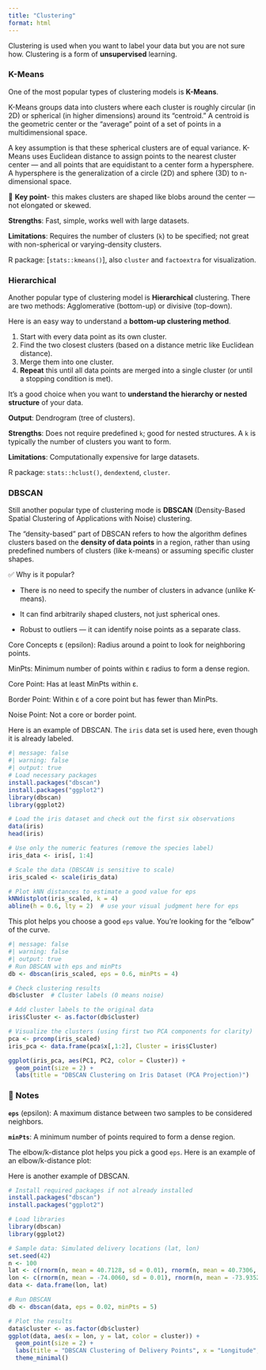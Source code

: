 ```yaml
---
title: "Clustering"
format: html
---
```


Clustering is used when you want to label your data but you are not sure how. Clustering is a form of **unsupervised** learning.

### **K-Means**

One of the most popular types of clustering models is **K-Means**.

K-Means groups data into clusters where each cluster is roughly circular (in 2D) or spherical (in higher dimensions) around its "centroid." A centroid is the geometric center or the "average" point of a set of points in a multidimensional space.

A key assumption is that these spherical clusters are of equal variance. K-Means uses Euclidean distance to assign points to the nearest cluster center — and all points that are equidistant to a center form a hypersphere. A hypersphere is the generalization of a circle (2D) and sphere (3D) to n-dimensional space.

📌 **Key point**- this makes clusters are shaped like blobs around the center — not elongated or skewed.

**Strengths**: Fast, simple, works well with large datasets.

**Limitations**: Requires the number of clusters (`k`) to be specified; not great with non-spherical or varying-density clusters.

R package: \[`stats::kmeans()`\], also `cluster` and `factoextra` for visualization.

### **Hierarchical**

Another popular type of clustering model is **Hierarchical** clustering. There are two methods: Agglomerative (bottom-up) or divisive (top-down).

Here is an easy way to understand a **bottom-up clustering method**.

1.  Start with every data point as its own cluster.
2.  Find the two closest clusters (based on a distance metric like Euclidean distance).
3.  Merge them into one cluster.
4.  **Repeat** this until all data points are merged into a single cluster (or until a stopping condition is met).

It’s a good choice when you want to **understand the hierarchy or nested structure** of your data.

**Output**: Dendrogram (tree of clusters).

**Strengths**: Does not require predefined `k`; good for nested structures. A `k` is typically the number of clusters you want to form.

**Limitations**: Computationally expensive for large datasets.

R package: `stats::hclust()`, `dendextend`, `cluster`.

### **DBSCAN**

Still another popular type of clustering mode is **DBSCAN** (Density-Based Spatial Clustering of Applications with Noise) clustering.

The "density-based" part of DBSCAN refers to how the algorithm defines clusters based on the **density of data points** in a region, rather than using predefined numbers of clusters (like k-means) or assuming specific cluster shapes.

✅ Why is it popular?

-   There is no need to specify the number of clusters in advance (unlike K-means).

-   It can find arbitrarily shaped clusters, not just spherical ones.

-   Robust to outliers — it can identify noise points as a separate class.

Core Concepts ε (epsilon): Radius around a point to look for neighboring points.

MinPts: Minimum number of points within ε radius to form a dense region.

Core Point: Has at least MinPts within ε.

Border Point: Within ε of a core point but has fewer than MinPts.

Noise Point: Not a core or border point.

Here is an example of DBSCAN. The `iris` data set is used here, even though it is already labeled.

```r
#| message: false
#| warning: false
#| output: true
# Load necessary packages
install.packages("dbscan")
install.packages("ggplot2")
library(dbscan)
library(ggplot2)

# Load the iris dataset and check out the first six observations
data(iris)
head(iris)

# Use only the numeric features (remove the species label)
iris_data <- iris[, 1:4]

# Scale the data (DBSCAN is sensitive to scale)
iris_scaled <- scale(iris_data)

# Plot kNN distances to estimate a good value for eps
kNNdistplot(iris_scaled, k = 4)
abline(h = 0.6, lty = 2)  # use your visual judgment here for eps

```

This plot helps you choose a good `eps` value. You're looking for the "elbow" of the curve.

```r
#| message: false
#| warning: false
#| output: true
# Run DBSCAN with eps and minPts
db <- dbscan(iris_scaled, eps = 0.6, minPts = 4)

# Check clustering results
db$cluster  # Cluster labels (0 means noise)

# Add cluster labels to the original data
iris$Cluster <- as.factor(db$cluster)

# Visualize the clusters (using first two PCA components for clarity)
pca <- prcomp(iris_scaled)
iris_pca <- data.frame(pca$x[,1:2], Cluster = iris$Cluster)

ggplot(iris_pca, aes(PC1, PC2, color = Cluster)) +
  geom_point(size = 2) +
  labs(title = "DBSCAN Clustering on Iris Dataset (PCA Projection)")
```

### 📝 Notes

**`eps`** (epsilon): A maximum distance between two samples to be considered neighbors.

**`minPts`**: A minimum number of points required to form a dense region.

The elbow/k-distance plot helps you pick a good `eps`. Here is an example of an elbow/k-distance plot:

Here is another example of DBSCAN.

```r
# Install required packages if not already installed
install.packages("dbscan")
install.packages("ggplot2")

# Load libraries
library(dbscan)
library(ggplot2)

# Sample data: Simulated delivery locations (lat, lon)
set.seed(42)
n <- 100
lat <- c(rnorm(n, mean = 40.7128, sd = 0.01), rnorm(n, mean = 40.7306, sd = 0.01))
lon <- c(rnorm(n, mean = -74.0060, sd = 0.01), rnorm(n, mean = -73.9352, sd = 0.01))
data <- data.frame(lon, lat)

# Run DBSCAN
db <- dbscan(data, eps = 0.02, minPts = 5)

# Plot the results
data$cluster <- as.factor(db$cluster)
ggplot(data, aes(x = lon, y = lat, color = cluster)) +
  geom_point(size = 2) +
  labs(title = "DBSCAN Clustering of Delivery Points", x = "Longitude", y = "Latitude") +
  theme_minimal()

```
